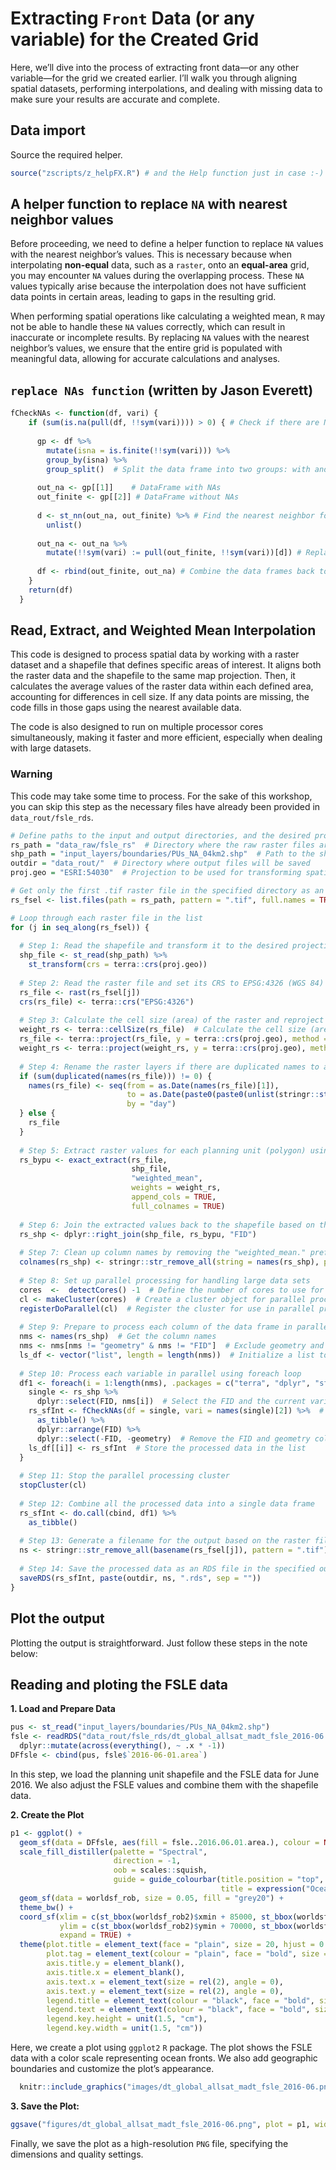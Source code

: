 # Extracting `Front` Data (or any variable) for the Created Grid

Here, we'll dive into the process of extracting front data---or any other variable---for the grid we created earlier. I'll walk you through aligning spatial datasets, performing interpolations, and dealing with missing data to make sure your results are accurate and complete.

## Data import

Source the required helper.

```r
source("zscripts/z_helpFX.R") # and the Help function just in case :-)
```

## A helper function to replace `NA` with nearest neighbor values

Before proceeding, we need to define a helper function to replace `NA` values with the nearest neighbor's values. This is necessary because when interpolating **non-equal** data, such as a `raster`, onto an **equal-area** grid, you may encounter `NA` values during the overlapping process. These `NA` values typically arise because the interpolation does not have sufficient data points in certain areas, leading to gaps in the resulting grid.

When performing spatial operations like calculating a weighted mean, `R` may not be able to handle these `NA` values correctly, which can result in inaccurate or incomplete results. By replacing `NA` values with the nearest neighbor's values, we ensure that the entire grid is populated with meaningful data, allowing for accurate calculations and analyses.

::: {.callout-caution collapse="true"}
## `replace NAs function` (written by Jason Everett)

```r
fCheckNAs <- function(df, vari) {
    if (sum(is.na(pull(df, !!sym(vari)))) > 0) { # Check if there are NAs in the specified variable
      
      gp <- df %>%
        mutate(isna = is.finite(!!sym(vari))) %>%
        group_by(isna) %>%
        group_split()  # Split the data frame into two groups: with and without NAs
      
      out_na <- gp[[1]]    # DataFrame with NAs
      out_finite <- gp[[2]] # DataFrame without NAs
      
      d <- st_nn(out_na, out_finite) %>% # Find the nearest neighbor for each NA value
        unlist()
      
      out_na <- out_na %>%
        mutate(!!sym(vari) := pull(out_finite, !!sym(vari))[d]) # Replace NAs with the nearest neighbor values
      
      df <- rbind(out_finite, out_na) # Combine the data frames back together
    }
    return(df)
  }
```
:::

## Read, Extract, and Weighted Mean Interpolation

This code is designed to process spatial data by working with a raster dataset and a shapefile that defines specific areas of interest. It aligns both the raster data and the shapefile to the same map projection. Then, it calculates the average values of the raster data within each defined area, accounting for differences in cell size. If any data points are missing, the code fills in those gaps using the nearest available data.

The code is also designed to run on multiple processor cores simultaneously, making it faster and more efficient, especially when dealing with large datasets.

::: callout-warning
### Warning

This code may take some time to process. For the sake of this workshop, you can skip this step as the necessary files have already been provided in `data_rout/fsle_rds`.
:::

```r
# Define paths to the input and output directories, and the desired projection
rs_path = "data_raw/fsle_rs"  # Directory where the raw raster files are stored
shp_path = "input_layers/boundaries/PUs_NA_04km2.shp"  # Path to the shapefile representing planning units
outdir = "data_rout/"  # Directory where output files will be saved
proj.geo = "ESRI:54030"  # Projection to be used for transforming spatial data

# Get only the first .tif raster file in the specified directory as an example
rs_fsel <- list.files(path = rs_path, pattern = ".tif", full.names = TRUE) [1]

# Loop through each raster file in the list
for (j in seq_along(rs_fsel)) {
  
  # Step 1: Read the shapefile and transform it to the desired projection
  shp_file <- st_read(shp_path) %>% 
    st_transform(crs = terra::crs(proj.geo))
  
  # Step 2: Read the raster file and set its CRS to EPSG:4326 (WGS 84)
  rs_file <- rast(rs_fsel[j])
  crs(rs_file) <- terra::crs("EPSG:4326")
  
  # Step 3: Calculate the cell size (area) of the raster and reproject both the raster and its weights to the desired CRS
  weight_rs <- terra::cellSize(rs_file)  # Calculate the cell size (area) of the raster
  rs_file <- terra::project(rs_file, y = terra::crs(proj.geo), method = "near")  # Reproject the raster
  weight_rs <- terra::project(weight_rs, y = terra::crs(proj.geo), method = "near")  # Reproject the cell size raster
  
  # Step 4: Rename the raster layers if there are duplicated names to avoid conflicts
  if (sum(duplicated(names(rs_file))) != 0) {
    names(rs_file) <- seq(from = as.Date(names(rs_file)[1]), 
                          to = as.Date(paste0(paste0(unlist(stringr::str_split(names(rs_file)[1], "-"))[1:2], collapse = "-"), "-",length(names(rs_file)))), 
                          by = "day")
  } else {
    rs_file
  }
  
  # Step 5: Extract raster values for each planning unit (polygon) using weighted mean
  rs_bypu <- exact_extract(rs_file, 
                           shp_file, 
                           "weighted_mean", 
                           weights = weight_rs, 
                           append_cols = TRUE, 
                           full_colnames = TRUE)
  
  # Step 6: Join the extracted values back to the shapefile based on the FID (unique identifier)
  rs_shp <- dplyr::right_join(shp_file, rs_bypu, "FID")
  
  # Step 7: Clean up column names by removing the "weighted_mean." prefix
  colnames(rs_shp) <- stringr::str_remove_all(string = names(rs_shp), pattern = "weighted_mean.")
  
  # Step 8: Set up parallel processing for handling large data sets
  cores  <-  detectCores() -1  # Define the number of cores to use for parallel processing
  cl <- makeCluster(cores)  # Create a cluster object for parallel processing
  registerDoParallel(cl)  # Register the cluster for use in parallel processing
  
  # Step 9: Prepare to process each column of the data frame in parallel
  nms <- names(rs_shp)  # Get the column names
  nms <- nms[nms != "geometry" & nms != "FID"]  # Exclude geometry and FID columns from processing
  ls_df <- vector("list", length = length(nms))  # Initialize a list to store results
  
  # Step 10: Process each variable in parallel using foreach loop
  df1 <- foreach(i = 1:length(nms), .packages = c("terra", "dplyr", "sf", "exactextractr", "nngeo", "stringr")) %dopar% {
    single <- rs_shp %>% 
      dplyr::select(FID, nms[i])  # Select the FID and the current variable
    rs_sfInt <- fCheckNAs(df = single, vari = names(single)[2]) %>%  # Apply the helper function to handle NAs
      as_tibble() %>% 
      dplyr::arrange(FID) %>%
      dplyr::select(-FID, -geometry)  # Remove the FID and geometry columns
    ls_df[[i]] <- rs_sfInt  # Store the processed data in the list
  }
  
  # Step 11: Stop the parallel processing cluster
  stopCluster(cl)
  
  # Step 12: Combine all the processed data into a single data frame
  rs_sfInt <- do.call(cbind, df1) %>%
    as_tibble()
  
  # Step 13: Generate a filename for the output based on the raster file's name
  ns <- stringr::str_remove_all(basename(rs_fsel[j]), pattern = ".tif")
  
  # Step 14: Save the processed data as an RDS file in the specified output directory
  saveRDS(rs_sfInt, paste(outdir, ns, ".rds", sep = ""))
}
```

## Plot the output

Plotting the output is straightforward. Just follow these steps in the note below:

::: callout-note
## Reading and ploting the FSLE data

**1. Load and Prepare Data**

```r
pus <- st_read("input_layers/boundaries/PUs_NA_04km2.shp") 
fsle <- readRDS("data_rout/fsle_rds/dt_global_allsat_madt_fsle_2016-06.rds") %>% 
  dplyr::mutate(across(everything(), ~ .x * -1))
DFfsle <- cbind(pus, fsle$`2016-06-01.area`)
```

In this step, we load the planning unit shapefile and the FSLE data for June 2016. We also adjust the FSLE values and combine them with the shapefile data.

**2. Create the Plot**

```r
p1 <- ggplot() +
  geom_sf(data = DFfsle, aes(fill = fsle..2016.06.01.area.), colour = NA) +
  scale_fill_distiller(palette = "Spectral",
                       direction = -1,
                       oob = scales::squish,
                       guide = guide_colourbar(title.position = "top", 
                                               title = expression("Ocean Fronts (FSLE: day" * " "^{-1} * ")"))) +
  geom_sf(data = worldsf_rob, size = 0.05, fill = "grey20") +
  theme_bw() +
  coord_sf(xlim = c(st_bbox(worldsf_rob2)$xmin + 85000, st_bbox(worldsf_rob2)$xmax - 85000),
           ylim = c(st_bbox(worldsf_rob2)$ymin + 70000, st_bbox(worldsf_rob2)$ymax - 70000),
           expand = TRUE) +
  theme(plot.title = element_text(face = "plain", size = 20, hjust = 0.5),
        plot.tag = element_text(colour = "plain", face = "bold", size = 23), 
        axis.title.y = element_blank(),
        axis.title.x = element_blank(),
        axis.text.x = element_text(size = rel(2), angle = 0),
        axis.text.y = element_text(size = rel(2), angle = 0),
        legend.title = element_text(colour = "black", face = "bold", size = 15),
        legend.text = element_text(colour = "black", face = "bold", size = 13),
        legend.key.height = unit(1.5, "cm"),
        legend.key.width = unit(1.5, "cm"))
```

Here, we create a plot using `ggplot2` `R` package. The plot shows the FSLE data with a color scale representing ocean fronts. We also add geographic boundaries and customize the plot's appearance.

```r
  knitr::include_graphics("images/dt_global_allsat_madt_fsle_2016-06.png")
```

**3. Save the Plot:**

```r
ggsave("figures/dt_global_allsat_madt_fsle_2016-06.png", plot = p1, width = 20, height = 15, dpi = 350, limitsize = FALSE)
```

Finally, we save the plot as a high-resolution `PNG` file, specifying the dimensions and quality settings.
:::

